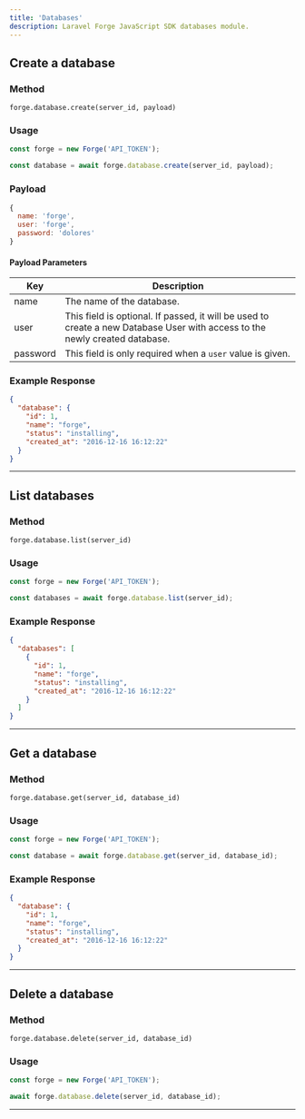 ```yaml
---
title: 'Databases'
description: Laravel Forge JavaScript SDK databases module.
---
```


## Create a database

### Method

`forge.database.create(server_id, payload)`

### Usage

```js lineNumbers=true
const forge = new Forge('API_TOKEN');

const database = await forge.database.create(server_id, payload);
```

### Payload

```js lineNumbers=true
{
  name: 'forge',
  user: 'forge',
  password: 'dolores'
}
```

#### Payload Parameters

| Key      | Description                                                                                                                 |
| -------- | --------------------------------------------------------------------------------------------------------------------------- |
| name     | The name of the database.                                                                                                   |
| user     | This field is optional. If passed, it will be used to create a new Database User with access to the newly created database. |
| password | This field is only required when a `user` value is given.                                                                     |

### Example Response

```json lineNumbers=true
{
  "database": {
    "id": 1,
    "name": "forge",
    "status": "installing",
    "created_at": "2016-12-16 16:12:22"
  }
}
```

---

## List databases

### Method

`forge.database.list(server_id)`

### Usage

```js lineNumbers=true
const forge = new Forge('API_TOKEN');

const databases = await forge.database.list(server_id);
```

### Example Response

```json lineNumbers=true
{
  "databases": [
    {
      "id": 1,
      "name": "forge",
      "status": "installing",
      "created_at": "2016-12-16 16:12:22"
    }
  ]
}
```

---

## Get a database

### Method

`forge.database.get(server_id, database_id)`

### Usage

```js lineNumbers=true
const forge = new Forge('API_TOKEN');

const database = await forge.database.get(server_id, database_id);
```

### Example Response

```json lineNumbers=true
{
  "database": {
    "id": 1,
    "name": "forge",
    "status": "installing",
    "created_at": "2016-12-16 16:12:22"
  }
}
```

---

## Delete a database

### Method

`forge.database.delete(server_id, database_id)`

### Usage

```js lineNumbers=true
const forge = new Forge('API_TOKEN');

await forge.database.delete(server_id, database_id);
```

---
